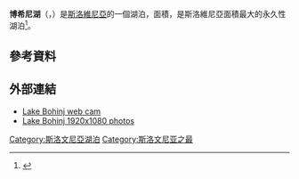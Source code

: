 {{Infobox body of water
| name =博希尼湖
| image = Wocheiner See.jpg
| caption = 
| image_bathymetry = 
| caption_bathymetry = 
| location = [[博希尼區|博希尼區]][[特里格拉夫国家公园|特里格拉夫国家公园]]
| coords = {{coord|46|16|56.31|N|13|51|29.6|E|type:waterbody_region:SI_dim:4400|display=inline,title}}
| type = 	冰川湖
| inflow = 薩維卡瀑布
| outflow = [[薩瓦博希尼卡河|薩瓦博希尼卡河]]
| catchment = {{convert|107|km2|mi2|abbr=on}}
| basin_countries ={{SLO}}
| length = {{convert|4.35|km|mi|abbr=on}}
| width = {{convert|1|km|mi|abbr=on}}
| area = {{convert|3.18|km2|mi2|abbr=on}}
| depth = {{convert|30|m|ft|abbr=on}}
| max-depth = {{convert|45|m|ft|abbr=on}}
| volume = {{convert|99.7|e6m3|acre.ft|abbr=on}}
| residence_time = 0.3 to 0.5 years<ref name="alplakes" /> 
| shore = 
| elevation = {{convert|526|m|ft|abbr=on}}
| frozen = 
| islands = 
| cities = 
<!--      Map      -->
| pushpin_map             = Slovenia
| pushpin_label_position  = 
| pushpin_map_alt         = Location of a lake in Slovenia.
| pushpin_map_caption     = 
<!--   Below       -->  
| website            = 
| reference = <ref name="alplakes">Lake Bohinj in {{cite web|url= http://www.irealp.it/media/progetti_europei_e_regionali/alplakes/Survey_between_and_water.pdf#page=43 |title=Alpine lakes. Survey between land and water }} {{small|(52.1 MB)}} , page 43</ref>
}}
'''博希尼湖'''（{{lang-sl|Bohinjsko jezero}}，{{lang-de|Wocheiner See}}）是[[斯洛維尼亞|斯洛維尼亞]]的一個湖泊，面積{{convert|318|ha}}，是斯洛維尼亞面積最大的永久性湖泊<ref name="ARSO2001-13">{{cite book |url=http://www.sycp.si/Portals/0/Files/filebroker.aspx@id=6237.pdf |page=13 |chapter=Characteristics of Biological and Landscape Diversity in Slovenia |title=Biological and Landscape Diversity in Slovenia: An Overview |publisher=Environmental Agency of the Republic of Slovenia, Ministry of the Environment and Spatial Planning |year=2001 |editor=Hlad, Branka. Skoberne, Peter |isbn=961-6324-17-9 |place=Ljubljana |deadurl=yes |archiveurl=https://web.archive.org/web/20121125091811/http://www.sycp.si/Portals/0/Files/filebroker.aspx%40id%3D6237.pdf |archivedate=2012-11-25 |access-date=2015-10-05 }}</ref>。
==參考資料==
{{Reflist}}
==外部連結==
{{Commons category|Lake Bohinj}}
* [http://www.bohinj.si/index.php?catID=31412 Lake Bohinj web cam] {{Wayback|url=http://www.bohinj.si/index.php?catID=31412 |date=20130609054900 }}
* [https://web.archive.org/web/20110713183319/http://www.landscapes-hd-wallpapers.com/bohinj_slovenia.php Lake Bohinj 1920x1080 photos]

[[Category:斯洛文尼亞湖泊|Category:斯洛文尼亞湖泊]]
[[Category:斯洛文尼亚之最|Category:斯洛文尼亚之最]]